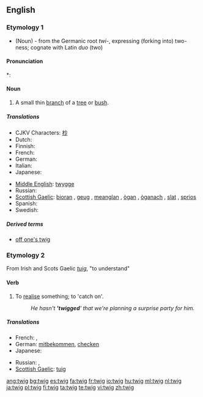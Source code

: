 ==English==

===Etymology 1===
* (Noun) - from the Germanic root ''twi-'', expressing (forking into) two-ness; cognate with Latin ''duo'' (two)

====Pronunciation====
*: {{rhymes|ɪɡ}}

====Noun====
{{wikipedia}}
{{en-noun}}

# A small thin [[branch]] of a [[tree]] or [[bush]].

=====Translations=====
{{trans-top|a small thin branch}}
* CJKV Characters: [[杪]]
* Dutch: {{t+|nl|twijg}}
* Finnish: {{t+|fi|varpu}}
* French: {{t+|fr|brindille|f}}
* German: {{t+|de|Zweig|m}}
* Italian: {{t-|it|ramoscello|m}}
* Japanese: {{t-|ja|小枝|tr=koeda}}
{{trans-mid}}
* [[Middle English]]: [[twygge]]
* Russian: {{t+|ru|веточка|f}}
* [[Scottish Gaelic]]: [[bioran]] {{m}}, [[geug]] {{f}}, [[meanglan]] {{m}}, [[ògan]] {{m}}, [[òganach]] {{m}}, [[slat#Scottish Gaelic|slat]] {{m}}, [[sprios]] {{m}}
* Spanish: {{t-|es|ramita|f}}
* Swedish: {{t-|sv|kvist|c}}
{{trans-bottom}}

=====Derived terms=====
* [[off one's twig]]

===Etymology 2===
From Irish and Scots Gaelic ''[[tuig]]'', "to understand"

====Verb====
{{en-verb|twig|g|ed}}

# {{colloquial|regional}} To [[realise]] something; to 'catch on'.
#: ''He hasn't ''''twigged'''' that we're planning a surprise party for him.''

=====Translations=====
{{trans-top|to realise something}}
* French: {{t+|fr|entraver}}, {{t+|fr|capter}}
* German: [[mitbekommen]], [[checken]]
* Japanese: {{t-|ja|気づく|tr=kizuku}}
{{trans-mid}}
* Russian: {{t+|ru|догадаться}}, {{t+|ru|смекнуть}}
* [[Scottish Gaelic]]: [[tuig]]
{{trans-bottom}}

[[ang:twig]]
[[bg:twig]]
[[es:twig]]
[[fa:twig]]
[[fr:twig]]
[[io:twig]]
[[hu:twig]]
[[ml:twig]]
[[nl:twig]]
[[ja:twig]]
[[pl:twig]]
[[fi:twig]]
[[ta:twig]]
[[te:twig]]
[[vi:twig]]
[[zh:twig]]